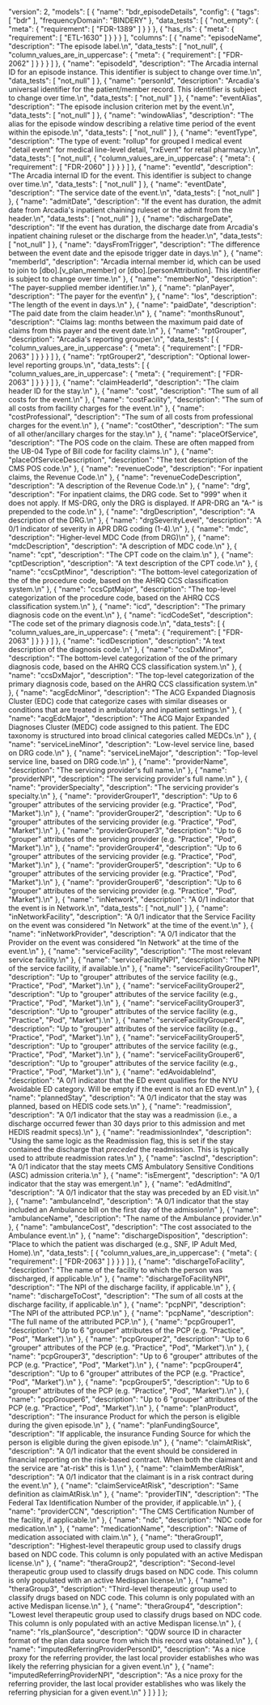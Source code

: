   "version": 2,
  "models": [
    {
      "name": "bdr_episodeDetails",
      "config": {
        "tags": [
          "bdr"
        ],
        "frequencyDomain": "BINDERY"
      },
      "data_tests": [
        {
          "not_empty": {
            "meta": {
              "requirement": [
                "FDR-1389"
              ]
            }
          }
        },
        {
          "has_rls": {
            "meta": {
              "requirement": [
                "ETL-1630"
              ]
            }
          }
        }
      ],
      "columns": [
        {
          "name": "episodeName",
          "description": "The episode label.\n",
          "data_tests": [
            "not_null",
            {
              "column_values_are_in_uppercase": {
                "meta": {
                  "requirement": [
                    "FDR-2062"
                  ]
                }
              }
            }
          ]
        },
        {
          "name": "episodeId",
          "description": "The Arcadia internal ID for an episode instance. This identifier is subject to change over time.\n",
          "data_tests": [
            "not_null"
          ]
        },
        {
          "name": "personId",
          "description": "Arcadia's universal identifier for the patient/member record. This identifier is subject to change over time.\n",
          "data_tests": [
            "not_null"
          ]
        },
        {
          "name": "eventAlias",
          "description": "The episode inclusion criterion met by the event.\n",
          "data_tests": [
            "not_null"
          ]
        },
        {
          "name": "windowAlias",
          "description": "The alias for the episode window describing a relative time period of the event within the episode.\n",
          "data_tests": [
            "not_null"
          ]
        },
        {
          "name": "eventType",
          "description": "The type of event: \"rollup\" for grouped I medical event \"detail event\" for medical line-level detail, \"rxEvent\" for retail pharmacy.\n",
          "data_tests": [
            "not_null",
            {
              "column_values_are_in_uppercase": {
                "meta": {
                  "requirement": [
                    "FDR-2060"
                  ]
                }
              }
            }
          ]
        },
        {
          "name": "eventId",
          "description": "The Arcadia internal ID for the event. This identifier is subject to change over time.\n",
          "data_tests": [
            "not_null"
          ]
        },
        {
          "name": "eventDate",
          "description": "The service date of the event.\n",
          "data_tests": [
            "not_null"
          ]
        },
        {
          "name": "admitDate",
          "description": "If the event has duration, the admit date from Arcadia's inpatient chaining ruleset or the admit from the header.\n",
          "data_tests": [
            "not_null"
          ]
        },
        {
          "name": "dischargeDate",
          "description": "If the event has duration, the discharge date from Arcadia's inpatient chaining ruleset or the discharge from the header.\n",
          "data_tests": [
            "not_null"
          ]
        },
        {
          "name": "daysFromTrigger",
          "description": "The difference between the event date and the episode trigger date in days.\n"
        },
        {
          "name": "memberId",
          "description": "Arcadia internal member id, which can be used to join to [dbo].[v_plan_member] or [dbo].[personAttribution]. This identifier is subject to change over time.\n"
        },
        {
          "name": "memberNo",
          "description": "The payer-supplied member identifier.\n"
        },
        {
          "name": "planPayer",
          "description": "The payer for the event\n"
        },
        {
          "name": "los",
          "description": "The length of the event in days.\n"
        },
        {
          "name": "paidDate",
          "description": "The paid date from the claim header.\n"
        },
        {
          "name": "monthsRunout",
          "description": "Claims lag: months between the maximum paid date of claims from this payer and the event date.\n"
        },
        {
          "name": "rptGrouper",
          "description": "Arcadia's reporting grouper.\n",
          "data_tests": [
            {
              "column_values_are_in_uppercase": {
                "meta": {
                  "requirement": [
                    "FDR-2063"
                  ]
                }
              }
            }
          ]
        },
        {
          "name": "rptGrouper2",
          "description": "Optional lower-level reporting groups.\n",
          "data_tests": [
            {
              "column_values_are_in_uppercase": {
                "meta": {
                  "requirement": [
                    "FDR-2063"
                  ]
                }
              }
            }
          ]
        },
        {
          "name": "claimHeaderId",
          "description": "The claim header ID for the stay.\n"
        },
        {
          "name": "cost",
          "description": "The sum of all costs for the event.\n"
        },
        {
          "name": "costFacility",
          "description": "The sum of all costs from facility charges for the event.\n"
        },
        {
          "name": "costProfessional",
          "description": "The sum of all costs from professional charges for the event.\n"
        },
        {
          "name": "costOther",
          "description": "The sum of all other/ancillary charges for the stay.\n"
        },
        {
          "name": "placeOfService",
          "description": "The POS code on the claim. These are often mapped from the UB-04 Type of Bill code for facility claims.\n"
        },
        {
          "name": "placeOfServiceDescription",
          "description": "The text description of the CMS POS code.\n"
        },
        {
          "name": "revenueCode",
          "description": "For inpatient claims, the Revenue Code.\n"
        },
        {
          "name": "revenueCodeDescription",
          "description": "A description of the Revenue Code.\n"
        },
        {
          "name": "drg",
          "description": "For inpatient claims, the DRG code. Set to \"999\" when it does not apply. If MS-DRG, only the DRG is displayed. If APR-DRG an \"A-\" is prepended to the code.\n"
        },
        {
          "name": "drgDescription",
          "description": "A description of the DRG.\n"
        },
        {
          "name": "drgSeverityLevel",
          "description": "A 0/1 indicator of severity in APR DRG coding (1-4).\n"
        },
        {
          "name": "mdc",
          "description": "Higher-level MDC Code (from DRG)\n"
        },
        {
          "name": "mdcDescription",
          "description": "A description of MDC code.\n"
        },
        {
          "name": "cpt",
          "description": "The CPT code on the claim.\n"
        },
        {
          "name": "cptDescription",
          "description": "A text description of the CPT code.\n"
        },
        {
          "name": "ccsCptMinor",
          "description": "The bottom-level categorization of the of the procedure code, based on the AHRQ CCS classification system.\n"
        },
        {
          "name": "ccsCptMajor",
          "description": "The top-level categorization of the procedure code, based on the AHRQ CCS classification system.\n"
        },
        {
          "name": "icd",
          "description": "The primary diagnosis code on the event.\n"
        },
        {
          "name": "icdCodeSet",
          "description": "The code set of the primary diagnosis code.\n",
          "data_tests": [
            {
              "column_values_are_in_uppercase": {
                "meta": {
                  "requirement": [
                    "FDR-2063"
                  ]
                }
              }
            }
          ]
        },
        {
          "name": "icdDescription",
          "description": "A text description of the diagnosis code.\n"
        },
        {
          "name": "ccsDxMinor",
          "description": "The bottom-level categorization of the of the primary diagnosis code, based on the AHRQ CCS classification system.\n"
        },
        {
          "name": "ccsDxMajor",
          "description": "The  top-level  categorization  of  the  primary  diagnosis code, based on the AHRQ CCS classification system.\n"
        },
        {
          "name": "acgEdcMinor",
          "description": "The ACG Expanded Diagnosis Cluster (EDC) code that categorize cases with similar diseases or conditions that are treated in ambulatory and inpatient settings.\n"
        },
        {
          "name": "acgEdcMajor",
          "description": "The ACG Major Expanded Diagnoses Cluster (MEDC) code assigned to this patient. The EDC taxonomy is structured into broad clinical categories called MEDCs.\n"
        },
        {
          "name": "serviceLineMinor",
          "description": "Low-level service line, based on DRG code.\n"
        },
        {
          "name": "serviceLineMajor",
          "description": "Top-level service line, based on DRG code.\n"
        },
        {
          "name": "providerName",
          "description": "The servicing provider's full name.\n"
        },
        {
          "name": "providerNPI",
          "description": "The servicing provider's full name.\n"
        },
        {
          "name": "providerSpecialty",
          "description": "The servicing provider's specialty.\n"
        },
        {
          "name": "providerGrouper1",
          "description": "Up to 6 \"grouper\" attributes of the servicing provider (e.g. \"Practice\", \"Pod\", \"Market\").\n"
        },
        {
          "name": "providerGrouper2",
          "description": "Up to 6 \"grouper\" attributes of the servicing provider (e.g. \"Practice\", \"Pod\", \"Market\").\n"
        },
        {
          "name": "providerGrouper3",
          "description": "Up to 6 \"grouper\" attributes of the servicing provider (e.g. \"Practice\", \"Pod\", \"Market\").\n"
        },
        {
          "name": "providerGrouper4",
          "description": "Up to 6 \"grouper\" attributes of the servicing provider (e.g. \"Practice\", \"Pod\", \"Market\").\n"
        },
        {
          "name": "providerGrouper5",
          "description": "Up to 6 \"grouper\" attributes of the servicing provider (e.g. \"Practice\", \"Pod\", \"Market\").\n"
        },
        {
          "name": "providerGrouper6",
          "description": "Up to 6 \"grouper\" attributes of the servicing provider (e.g. \"Practice\", \"Pod\", \"Market\").\n"
        },
        {
          "name": "inNetwork",
          "description": "A 0/1 indicator that the event is in Network.\n",
          "data_tests": [
            "not_null"
          ]
        },
        {
          "name": "inNetworkFacility",
          "description": "A 0/1 indicator that the Service Facility on the event was considered \"In Network\" at the time of the event.\n"
        },
        {
          "name": "inNetworkProvider",
          "description": "A 0/1 indicator that the Provider on the event was considered \"In Network\" at the time of the event.\n"
        },
        {
          "name": "serviceFacility",
          "description": "The most relevant service facility.\n"
        },
        {
          "name": "serviceFacilityNPI",
          "description": "The NPI of the service facility, if available.\n"
        },
        {
          "name": "serviceFacilityGrouper1",
          "description": "Up to \"grouper\" attributes of the service facility (e.g., \"Practice\", \"Pod\", \"Market\").\n"
        },
        {
          "name": "serviceFacilityGrouper2",
          "description": "Up to \"grouper\" attributes of the service facility (e.g., \"Practice\", \"Pod\", \"Market\").\n"
        },
        {
          "name": "serviceFacilityGrouper3",
          "description": "Up to \"grouper\" attributes of the service facility (e.g., \"Practice\", \"Pod\", \"Market\").\n"
        },
        {
          "name": "serviceFacilityGrouper4",
          "description": "Up to \"grouper\" attributes of the service facility (e.g., \"Practice\", \"Pod\", \"Market\").\n"
        },
        {
          "name": "serviceFacilityGrouper5",
          "description": "Up to \"grouper\" attributes of the service facility (e.g., \"Practice\", \"Pod\", \"Market\").\n"
        },
        {
          "name": "serviceFacilityGrouper6",
          "description": "Up to \"grouper\" attributes of the service facility (e.g., \"Practice\", \"Pod\", \"Market\").\n"
        },
        {
          "name": "edAvoidableInd",
          "description": "A 0/1 indicator that the ED event qualifies for the NYU Avoidable ED category. Will be empty if the event is not an ED event.\n"
        },
        {
          "name": "plannedStay",
          "description": "A 0/1 indicator that the stay was planned, based on HEDIS code sets.\n"
        },
        {
          "name": "readmission",
          "description": "A 0/1 indicator that the stay was a readmission (i.e., a discharge  occurred  fewer  than  30  days  prior  to  this admission and met HEDIS readmit specs).\n"
        },
        {
          "name": "readmissionIndex",
          "description": "Using the same logic as the Readmission flag, this is set if the stay contained the discharge that *preceded* the readmission. This is typically used to attribute readmission rates.\n"
        },
        {
          "name": "ascInd",
          "description": "A 0/1 indicator that the stay meets CMS Ambulatory Sensitive Conditions (ASC) admission criteria.\n"
        },
        {
          "name": "isEmergent",
          "description": "A 0/1 indicator that the stay was emergent.\n"
        },
        {
          "name": "edAdmitInd",
          "description": "A 0/1 indicator that the stay was preceded by an ED visit.\n"
        },
        {
          "name": "ambulanceInd",
          "description": "A 0/1 indicator that the stay included an Ambulance bill on the first day of the admission\n"
        },
        {
          "name": "ambulanceName",
          "description": "The name of the Ambulance provider.\n"
        },
        {
          "name": "ambulanceCost",
          "description": "The cost associated to the Ambulance event.\n"
        },
        {
          "name": "dischargeDisposition",
          "description": "Place to which the patient was discharged (e.g., SNF, IP Adult Med, Home).\n",
          "data_tests": [
            {
              "column_values_are_in_uppercase": {
                "meta": {
                  "requirement": [
                    "FDR-2063"
                  ]
                }
              }
            }
          ]
        },
        {
          "name": "dischargeToFacility",
          "description": "The  name  of  the  facility  to  which  the  person  was discharged, if applicable.\n"
        },
        {
          "name": "dischargeToFacilityNPI",
          "description": "The NPI of the discharge facility, if applicable.\n"
        },
        {
          "name": "dischargeToCost",
          "description": "The sum of all costs at the discharge facility, if applicable.\n"
        },
        {
          "name": "pcpNPI",
          "description": "The NPI of the attributed PCP.\n"
        },
        {
          "name": "pcpName",
          "description": "The full name of the attributed PCP.\n"
        },
        {
          "name": "pcpGrouper1",
          "description": "Up to 6 \"grouper\" attributes of the PCP (e.g. \"Practice\", \"Pod\", \"Market\").\n"
        },
        {
          "name": "pcpGrouper2",
          "description": "Up to 6 \"grouper\" attributes of the PCP (e.g. \"Practice\", \"Pod\", \"Market\").\n"
        },
        {
          "name": "pcpGrouper3",
          "description": "Up to 6 \"grouper\" attributes of the PCP (e.g. \"Practice\", \"Pod\", \"Market\").\n"
        },
        {
          "name": "pcpGrouper4",
          "description": "Up to 6 \"grouper\" attributes of the PCP (e.g. \"Practice\", \"Pod\", \"Market\").\n"
        },
        {
          "name": "pcpGrouper5",
          "description": "Up to 6 \"grouper\" attributes of the PCP (e.g. \"Practice\", \"Pod\", \"Market\").\n"
        },
        {
          "name": "pcpGrouper6",
          "description": "Up to 6 \"grouper\" attributes of the PCP (e.g. \"Practice\", \"Pod\", \"Market\").\n"
        },
        {
          "name": "planProduct",
          "description": "The insurance Product for which the person is eligible during the given episode.\n"
        },
        {
          "name": "planFundingSource",
          "description": "If applicable, the insurance Funding Source for which the person is eligible during the given episode.\n"
        },
        {
          "name": "claimAtRisk",
          "description": "A 0/1 indicator that the event should be considered in financial reporting on the risk-based contract. When both the claimant and the service are \"at-risk\" this is 1.\n"
        },
        {
          "name": "claimMemberAtRisk",
          "description": "A 0/1 indicator that the claimant is in a risk contract during the event.\n"
        },
        {
          "name": "claimServiceAtRisk",
          "description": "Same definition as claimAtRisk.\n"
        },
        {
          "name": "providerTIN",
          "description": "The Federal Tax Identification Number of the provider, if applicable.\n"
        },
        {
          "name": "providerCCN",
          "description": "The CMS Certification Number of the facility, if applicable.\n"
        },
        {
          "name": "ndc",
          "description": "NDC code for medication.\n"
        },
        {
          "name": "medicationName",
          "description": "Name of medication associated with claim.\n"
        },
        {
          "name": "theraGroup1",
          "description": "Highest-level therapeutic group used to classify drugs based on NDC code. This column is only populated with an active Medispan license.\n"
        },
        {
          "name": "theraGroup2",
          "description": "Second-level therapeutic group used to classify drugs based on NDC code. This column is only populated with an active Medispan license.\n"
        },
        {
          "name": "theraGroup3",
          "description": "Third-level therapeutic group used to classify drugs based on NDC code. This column is only populated with an active Medispan license.\n"
        },
        {
          "name": "theraGroup4",
          "description": "Lowest level therapeutic group used to classify drugs based on NDC code. This column is only populated with an active Medispan license.\n"
        },
        {
          "name": "rls_planSource",
          "description": "QDW source ID in character format of the plan data source from which this record was obtained.\n"
        },
        {
          "name": "imputedReferringProviderPersonID",
          "description": "As a nice proxy for the referring provider, the last local provider establishes who was likely the referring physician for a given event.\n"
        },
        {
          "name": "imputedReferringProviderNPI",
          "description": "As a nice proxy for the referring provider, the last local provider establishes who was likely the referring physician for a given event.\n"
        }
      ]
    }
  ]
};
